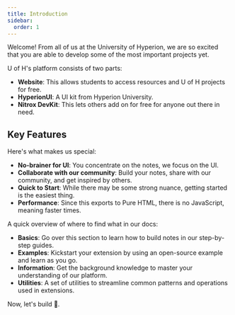 ```yaml
---
title: Introduction
sidebar:
  order: 1
---
```



Welcome! From all of us at the University of Hyperion, 
we are so excited that you are able to develop some of the most important projects yet.

U of H's platform consists of two parts:
- **Website**: This allows students to access resources and U of H projects for free.
- **HyperionUI**: A UI kit from Hyperion University.
- **Nitrox DevKit**: <Badge text='Experimental' variant='danger'/> This lets others add on for free for anyone out there in need.

## Key Features
Here's what makes us special:

- **No-brainer for UI**: You concentrate on the notes, we focus on the UI.
- **Collaborate with our community**: Build your notes, share with our community, and get inspired by others.
- **Quick to Start**: While there may be some strong nuance, getting started is the easiest thing.
- **Performance**: Since this exports to Pure HTML, there is no JavaScript, meaning faster times.

A quick overview of where to find what in our docs:
- **Basics**: Go over this section to learn how to build notes in our step-by-step guides.
- **Examples**: Kickstart your extension by using an open-source example and learn as you go.
- **Information**: Get the background knowledge to master your understanding of our platform.
- **Utilities**: A set of utilities to streamline common patterns and operations used in extensions.

Now, let's build 💪.
